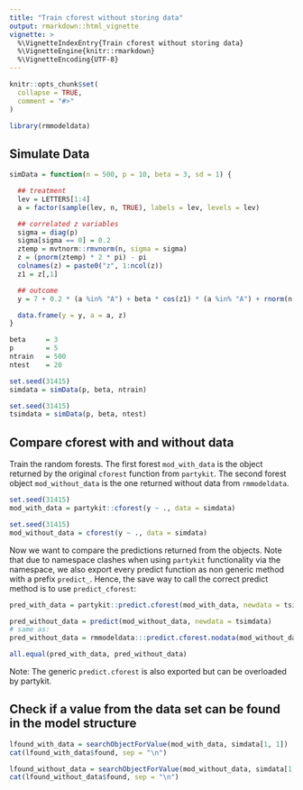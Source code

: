 ```yaml
---
title: "Train cforest without storing data"
output: rmarkdown::html_vignette
vignette: >
  %\VignetteIndexEntry{Train cforest without storing data}
  %\VignetteEngine{knitr::rmarkdown}
  %\VignetteEncoding{UTF-8}
---
```


```r
knitr::opts_chunk$set(
  collapse = TRUE,
  comment = "#>"
)
```

```r
library(rmmodeldata)
```

## Simulate Data

```r
simData = function(n = 500, p = 10, beta = 3, sd = 1) {

  ## treatment
  lev = LETTERS[1:4]
  a = factor(sample(lev, n, TRUE), labels = lev, levels = lev)

  ## correlated z variables
  sigma = diag(p)
  sigma[sigma == 0] = 0.2
  ztemp = mvtnorm::rmvnorm(n, sigma = sigma)
  z = (pnorm(ztemp) * 2 * pi) - pi
  colnames(z) = paste0("z", 1:ncol(z))
  z1 = z[,1]

  ## outcome
  y = 7 + 0.2 * (a %in% "A") + beta * cos(z1) * (a %in% "A") + rnorm(n, 0, sd)

  data.frame(y = y, a = a, z)
}

beta     = 3
p        = 5
ntrain   = 500
ntest    = 20

set.seed(31415)
simdata = simData(p, beta, ntrain)

set.seed(31415)
tsimdata = simData(p, beta, ntest)
```

## Compare cforest with and without data

Train the random forests. The first forest `mod_with_data` is the object returned by the original `cforest` function from `partykit`. The second forest object `mod_without_data` is the one returned without data from `rmmodeldata`.

```r
set.seed(31415)
mod_with_data = partykit::cforest(y ~ ., data = simdata)

set.seed(31415)
mod_without_data = cforest(y ~ ., data = simdata)
```

Now we want to compare the predictions returned from the objects. Note that due to namespace clashes when using `partykit` functionality via the namespace, we also export every predict function as non generic method with a prefix `predict_`. Hence, the save way to call the correct predict method is to use `predict_cforest`:

```r
pred_with_data = partykit::predict.cforest(mod_with_data, newdata = tsimdata)

pred_without_data = predict(mod_without_data, newdata = tsimdata)
# same as:
pred_without_data = rmmodeldata:::predict.cforest.nodata(mod_without_data, newdata = tsimdata)

all.equal(pred_with_data, pred_without_data)
```

Note: The generic `predict.cforest` is also exported but can be overloaded by partykit.


## Check if a value from the data set can be found in the model structure

```r
lfound_with_data = searchObjectForValue(mod_with_data, simdata[1, 1])
cat(lfound_with_data$found, sep = "\n")

lfound_without_data = searchObjectForValue(mod_without_data, simdata[1, 1])
cat(lfound_without_data$found, sep = "\n")
```
